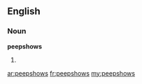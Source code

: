 ==English==

===Noun===
'''peepshows'''

# {{plural of|[[peepshow]]}}

[[ar:peepshows]]
[[fr:peepshows]]
[[my:peepshows]]